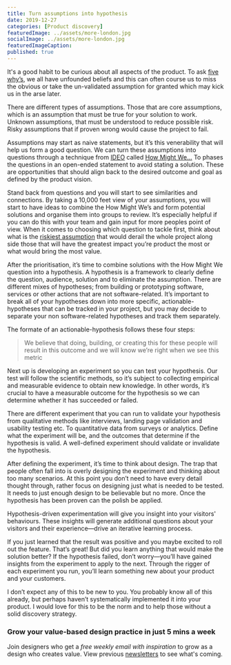 ```yaml
---
title: Turn assumptions into hypothesis
date: 2019-12-27
categories: [Product discovery]
featuredImage: ../assets/more-london.jpg
socialImage: ../assets/more-london.jpg
featuredImageCaption: 
published: true
---
```



It's a good habit to be curious about all aspects of the product. To ask [five why’s](https://en.wikipedia.org/wiki/Five_whys), we all have unfounded beliefs and this can often course us to miss the obvious or take the un-validated assumption for granted which may kick us in the arse later. 

There are different types of assumptions. Those that are core assumptions, which is an assumption that must be true for your solution to work. Unknown assumptions, that must be understood to reduce possible risk. Risky assumptions that if proven wrong would cause the project to fail. 

Assumptions may start as naive statements, but it’s this venerability that will help us form a good question. We can turn these assumptions into questions through a technique from [IDEO](https://www.ideo.com/) called [How Might We…](https://www.designkit.org/methods/3) To phases the questions in an open-ended statement to avoid stating a solution. These are opportunities that should align back to the desired outcome and goal as defined by the product vision. 

Stand back from questions and you will start to see similarities and connections. By taking a 10,000 feet view of your assumptions, you will start to have ideas to combine the How Might We’s and form potential solutions and organise them into groups to review. It’s especially helpful if you can do this with your team and gain input for more peoples point of view. When it comes to choosing which question to tackle first, think about what is the [riskiest assumption](https://clutch.co/app-developers/resources/what-is-riskiest-assumption-test) that would derail the whole project along side those that will have the greatest impact you’re product the most or what would bring the most value. 

After the prioritisation, it’s time to combine solutions with the How Might We question into a hypothesis. A hypothesis is a framework to clearly define the question, audience, solution and to eliminate the assumption. There are different mixes of hypotheses; from building or prototyping software, services or other actions that are not software-related. It’s important to break all of your hypotheses down into more specific, actionable-hypotheses that can be tracked in your project, but you may decide to separate your non software-related hypotheses and track them separately.

The formate of an actionable-hypothesis follows these four steps:

> We believe that doing, building, or creating this for these people will result in this outcome and we will know we’re right when we see this metric

Next up is developing an experiment so you can test your hypothesis. Our test will follow the scientific methods, so it’s subject to collecting empirical and measurable evidence to obtain new knowledge. In other words, it’s crucial to have a measurable outcome for the hypothesis so we can determine whether it has succeeded or failed.

There are different experiment that you can run to validate your hypothesis from qualitative methods like interviews, landing page validation and usability testing etc. To quantitative data from surveys or analytics. Define what the experiment will be, and the outcomes that determine if the hypothesis is valid. A well-defined experiment should validate or invalidate the hypothesis.

After defining the experiment, it’s time to think about design. The trap that people often fall into is overly designing the experiment and thinking about too many scenarios. At this point you don’t need to have every detail thought through, rather focus on designing just what is needed to be tested. It needs to just enough design to be believable but no more. Once the hypothesis has been proven can the polish be applied. 

Hypothesis-driven experimentation will give you insight into your visitors' behaviours. These insights will generate additional questions about your visitors and their experience—drive an iterative learning process.

If you just learned that the result was positive and you maybe excited to roll out the feature. That’s great! But did you learn anything that would make the solution better? If the hypothesis failed, don’t worry—you’ll have gained insights from the experiment to apply to the next. Through the rigger of each experiment you run, you’ll learn something new about your product and your customers. 

I don’t expect any of this to be new to you. You probably know all of this already, but perhaps haven’t systematically implemented it into your product. I would love for this to be the norm and to help those without a solid discovery strategy.

### Grow your value-based design practice in just 5 mins a week
Join designers who get a _free weekly email with inspiration_ to grow as a design who creates value. View previous <a href="https://rsimms.substack.com">newsletters</a> to see what's coming.
<Form />